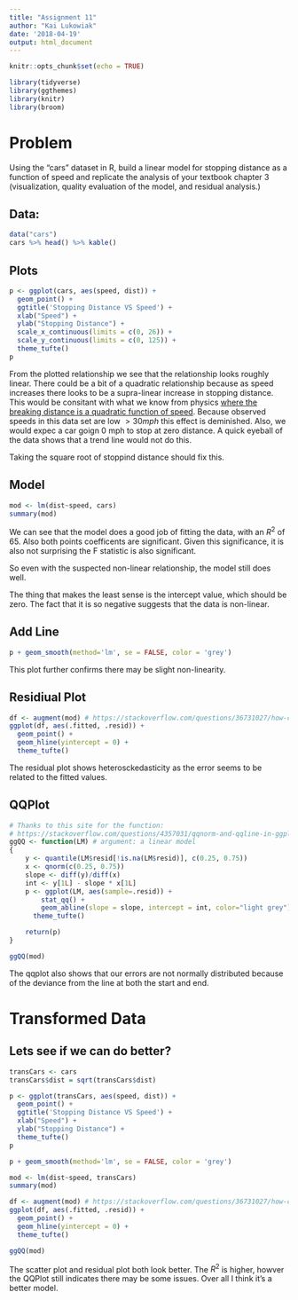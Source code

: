 ```yaml
---
title: "Assignment 11"
author: "Kai Lukowiak"
date: '2018-04-19'
output: html_document
---
```

```r
knitr::opts_chunk$set(echo = TRUE)
```



```r
library(tidyverse)
library(ggthemes)
library(knitr)
library(broom)
```


# Problem
Using the “cars” dataset in R, build a linear model for stopping distance as a function of speed and replicate the analysis of your textbook chapter 3 (visualization, quality evaluation of the model, and residual analysis.)

## Data:

```r
data("cars")
cars %>% head() %>% kable()
```



## Plots

```r
p <- ggplot(cars, aes(speed, dist)) +
  geom_point() +
  ggtitle('Stopping Distance VS Speed') +
  xlab("Speed") +
  ylab("Stopping Distance") +
  scale_x_continuous(limits = c(0, 26)) +
  scale_y_continuous(limits = c(0, 125)) +
  theme_tufte()
p
```

From the plotted relationship we see that the relationship looks roughly linear. There could be a bit of a quadratic relationship because as speed increases there looks to be a supra-linear increase in stopping distance. 
This would be consitant with what we know from physics [where the breaking distance is a quadratic function of speed](https://en.wikipedia.org/wiki/Braking_distance). Because observed speeds in this data set are low $>30mph$ this effect is deminished. Also, we would expec a car goign 0 mph to stop at zero distance. A quick eyeball of the data shows that a trend line would not do this.

Taking the square root of stoppind distance should fix this.

## Model 

```r
mod <- lm(dist~speed, cars)
summary(mod)
```

We can see that the model does a good job of fitting the data, with an $R^2$ of 65. Also both points coefficents are significant. Given this significance, it is also not surprising the F statistic is also significant. 

So even with the suspected non-linear relationship, the model still does well. 

The thing that makes the least sense is the intercept value, which should be zero. The fact that it is so negative suggests that the data is non-linear. 

## Add Line

```r
p + geom_smooth(method='lm', se = FALSE, color = 'grey')
```

This plot further confirms there may be slight non-linearity.

## Residiual Plot

```r
df <- augment(mod) # https://stackoverflow.com/questions/36731027/how-can-i-plot-the-residuals-of-lm-with-ggplot
ggplot(df, aes(.fitted, .resid)) +
  geom_point() +
  geom_hline(yintercept = 0) +
  theme_tufte()
```

The residual plot shows heterosckedasticity as the error seems to be related to the fitted values. 

## QQPlot

```r

# Thanks to this site for the function:
# https://stackoverflow.com/questions/4357031/qqnorm-and-qqline-in-ggplot2
ggQQ <- function(LM) # argument: a linear model
{
    y <- quantile(LM$resid[!is.na(LM$resid)], c(0.25, 0.75))
    x <- qnorm(c(0.25, 0.75))
    slope <- diff(y)/diff(x)
    int <- y[1L] - slope * x[1L]
    p <- ggplot(LM, aes(sample=.resid)) +
        stat_qq() +
        geom_abline(slope = slope, intercept = int, color="light grey") +
      theme_tufte()

    return(p)
}

ggQQ(mod)
```

The qqplot also shows that our errors are not normally distributed because of the deviance from the line at both the start and end.

# Transformed Data
## Lets see if we can do better?


```r
transCars <- cars
transCars$dist = sqrt(transCars$dist)
```

```r
p <- ggplot(transCars, aes(speed, dist)) +
  geom_point() +
  ggtitle('Stopping Distance VS Speed') +
  xlab("Speed") +
  ylab("Stopping Distance") +
  theme_tufte()
p
```

```r
p + geom_smooth(method='lm', se = FALSE, color = 'grey')
```



```r
mod <- lm(dist~speed, transCars)
summary(mod)
```

```r
df <- augment(mod) # https://stackoverflow.com/questions/36731027/how-can-i-plot-the-residuals-of-lm-with-ggplot
ggplot(df, aes(.fitted, .resid)) +
  geom_point() +
  geom_hline(yintercept = 0) +
  theme_tufte()
```


```r
ggQQ(mod)
```

The scatter plot and residual plot both look better. The $R^2$ is higher, howver the QQPlot still indicates there may be some issues. Over all I think it's a better model. 